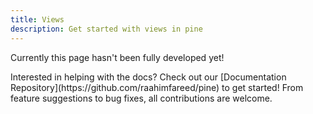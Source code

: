 ```yaml
---
title: Views
description: Get started with views in pine
---
```


Currently this page hasn't been fully developed yet!

<Note title="Contribute"> 
Interested in helping with the docs? Check out our [Documentation Repository](https://github.com/raahimfareed/pine) to get started! From feature suggestions to bug fixes, all contributions are welcome.
</Note>

